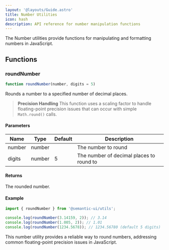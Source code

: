 ```yaml
---
layout: '@layouts/Guide.astro'
title: Number Utilities
icon: hash
description: API reference for number manipulation functions
---
```


The Number utilities provide functions for manipulating and formatting numbers in JavaScript.

## Functions

### roundNumber

```javascript
function roundNumber(number, digits = 5)
```

Rounds a number to a specified number of decimal places.

> **Precision Handling** This function uses a scaling factor to handle floating-point precision issues that can occur with simple `Math.round()` calls.

#### Parameters

| Name   | Type   | Default | Description |
|--------|--------|---------|-------------|
| number | number |         | The number to round |
| digits | number | 5       | The number of decimal places to round to |

#### Returns

The rounded number.

#### Example

```javascript
import { roundNumber } from '@semantic-ui/utils';

console.log(roundNumber(3.14159, 2)); // 3.14
console.log(roundNumber(1.005, 2)); // 1.01
console.log(roundNumber(1234.5678)); // 1234.56780 (default 5 digits)
```

This number utility provides a reliable way to round numbers, addressing common floating-point precision issues in JavaScript.
